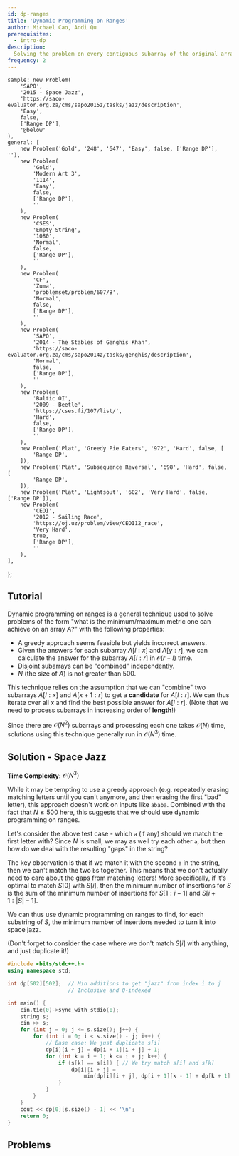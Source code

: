 ```yaml
---
id: dp-ranges
title: 'Dynamic Programming on Ranges'
author: Michael Cao, Andi Qu
prerequisites:
  - intro-dp
description:
  Solving the problem on every contiguous subarray of the original array.
frequency: 2
---
```


	sample: new Problem(
		'SAPO',
		'2015 - Space Jazz',
		'https://saco-evaluator.org.za/cms/sapo2015z/tasks/jazz/description',
		'Easy',
		false,
		['Range DP'],
		'@below'
	),
	general: [
		new Problem('Gold', '248', '647', 'Easy', false, ['Range DP'], ''),
		new Problem(
			'Gold',
			'Modern Art 3',
			'1114',
			'Easy',
			false,
			['Range DP'],
			''
		),
		new Problem(
			'CSES',
			'Empty String',
			'1080',
			'Normal',
			false,
			['Range DP'],
			''
		),
		new Problem(
			'CF',
			'Zuma',
			'problemset/problem/607/B',
			'Normal',
			false,
			['Range DP'],
			''
		),
		new Problem(
			'SAPO',
			'2014 - The Stables of Genghis Khan',
			'https://saco-evaluator.org.za/cms/sapo2014z/tasks/genghis/description',
			'Normal',
			false,
			['Range DP'],
			''
		),
		new Problem(
			'Baltic OI',
			'2009 - Beetle',
			'https://cses.fi/107/list/',
			'Hard',
			false,
			['Range DP'],
			''
		),
		new Problem('Plat', 'Greedy Pie Eaters', '972', 'Hard', false, [
			'Range DP',
		]),
		new Problem('Plat', 'Subsequence Reversal', '698', 'Hard', false, [
			'Range DP',
		]),
		new Problem('Plat', 'Lightsout', '602', 'Very Hard', false, ['Range DP']),
		new Problem(
			'CEOI',
			'2012 - Sailing Race',
			'https://oj.uz/problem/view/CEOI12_race',
			'Very Hard',
			true,
			['Range DP'],
			''
		),
	],
};

<!-- https://codeforces.com/contest/1312/problem/E -->

## Tutorial

Dynamic programming on ranges is a general technique used to solve problems of
the form "what is the minimum/maximum metric one can achieve on an array $A$?"
with the following properties:

- A greedy approach seems feasible but yields incorrect answers.
- Given the answers for each subarray $A[l : x]$ and $A[y : r]$, we can
  calculate the answer for the subarray $A[l : r]$ in $\mathcal O(r - l)$ time.
- Disjoint subarrays can be "combined" independently.
- $N$ (the size of $A$) is not greater than $500$.

This technique relies on the assumption that we can "combine" two subarrays
$A[l : x]$ and $A[x + 1 : r]$ to get a **candidate** for $A[l : r]$. We can thus
iterate over all $x$ and find the best possible answer for $A[l : r]$. (Note
that we need to process subarrays in increasing order of **length**!)

Since there are $\mathcal O(N^2)$ subarrays and processing each one takes
$\mathcal O(N)$ time, solutions using this technique generally run in
$\mathcal O(N^3)$ time.

<FocusProblem problem={problems.sample} />

## Solution - Space Jazz

**Time Complexity:** $\mathcal O(N^3)$

While it may be tempting to use a greedy approach (e.g. repeatedly erasing
matching letters until you can't anymore, and then erasing the first "bad"
letter), this approach doesn't work on inputs like `ababa`. Combined with the
fact that $N \leq 500$ here, this suggests that we should use dynamic
programming on ranges.

Let's consider the above test case - which `a` (if any) should we match the
first letter with? Since $N$ is small, we may as well try each other `a`, but
then how do we deal with the resulting "gaps" in the string?

The key observation is that if we match it with the second `a` in the string,
then we can't match the two `b`s together. This means that we don't actually
need to care about the gaps from matching letters! More specifically, if it's
optimal to match $S[0]$ with $S[i]$, then the minimum number of insertions for
$S$ is the sum of the minimum number of insertions for $S[1 : i - 1]$ and
$S[i + 1 : |S| - 1]$.

We can thus use dynamic programming on ranges to find, for each substring of
$S$, the minimum number of insertions needed to turn it into space jazz.

(Don't forget to consider the case where we don't match $S[i]$ with anything,
and just duplicate it!)

<LanguageSection>

<CPPSection>

```cpp
#include <bits/stdc++.h>
using namespace std;

int dp[502][502];  // Min additions to get "jazz" from index i to j
				   // Inclusive and 0-indexed

int main() {
	cin.tie(0)->sync_with_stdio(0);
	string s;
	cin >> s;
	for (int j = 0; j <= s.size(); j++) {
		for (int i = 0; i < s.size() - j; i++) {
			// Base case: We just duplicate s[i]
			dp[i][i + j] = dp[i + 1][i + j] + 1;
			for (int k = i + 1; k <= i + j; k++) {
				if (s[k] == s[i]) { // We try match s[i] and s[k]
					dp[i][i + j] =
						min(dp[i][i + j], dp[i + 1][k - 1] + dp[k + 1][i + j]);
				}
			}
		}
	}
	cout << dp[0][s.size() - 1] << '\n';
	return 0;
}
```

</CPPSection>

</LanguageSection>

## Problems

<Problems problems={problems.general} />

<!-- - TC SRM 787 500 -->
